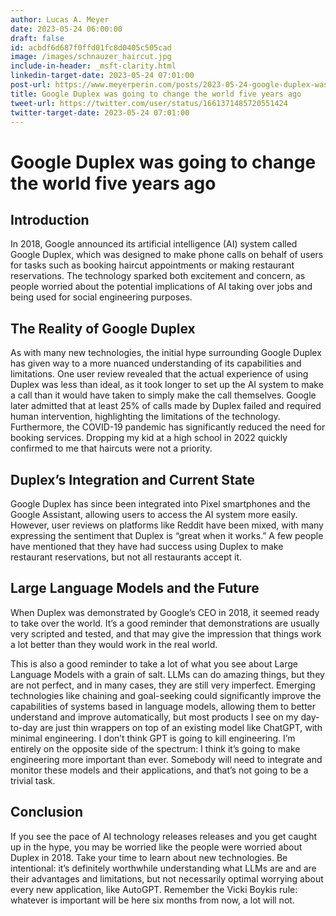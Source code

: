 ```yaml
---
author: Lucas A. Meyer
date: 2023-05-24 06:00:00
draft: false
id: acbdf6d687f0ffd01fc8d0405c505cad
image: /images/schnauzer_haircut.jpg
include-in-header: _msft-clarity.html
linkedin-target-date: 2023-05-24 07:01:00
post-url: https://www.meyerperin.com/posts/2023-05-24-google-duplex-was-going-to-change-the-world-five-years-ago.html
title: Google Duplex was going to change the world five years ago
tweet-url: https://twitter.com/user/status/1661371485720551424
twitter-target-date: 2023-05-24 07:01:00
---
```

# Google Duplex was going to change the world five years ago

## Introduction

In 2018, Google announced its artificial intelligence (AI) system called Google Duplex, which was designed to make phone calls on behalf of users for tasks such as booking haircut appointments or making restaurant reservations. The technology sparked both excitement and concern, as people worried about the potential implications of AI taking over jobs and being used for social engineering purposes.

## The Reality of Google Duplex

As with many new technologies, the initial hype surrounding Google Duplex has given way to a more nuanced understanding of its capabilities and limitations. One user review revealed that the actual experience of using Duplex was less than ideal, as it took longer to set up the AI system to make a call than it would have taken to simply make the call themselves. Google later admitted that at least 25% of calls made by Duplex failed and required human intervention, highlighting the limitations of the technology. Furthermore, the COVID-19 pandemic has significantly reduced the need for booking services. Dropping my kid at a high school in 2022 quickly confirmed to me that haircuts were not a priority.

## Duplex's Integration and Current State

Google Duplex has since been integrated into Pixel smartphones and the Google Assistant, allowing users to access the AI system more easily. However, user reviews on platforms like Reddit have been mixed, with many expressing the sentiment that Duplex is "great when it works." A few people have mentioned that they have had success using Duplex to make restaurant reservations, but not all restaurants accept it.

## Large Language Models and the Future 

When Duplex was demonstrated by Google's CEO in 2018, it seemed ready to take over the world. It's a good reminder that demonstrations are usually very scripted and tested, and that may give the impression that things work a lot better than they would work in the real world.

This is also a good reminder to take a lot of what you see about Large Language Models with a grain of salt. LLMs can do amazing things, but they are not perfect, and in many cases, they are still very imperfect.
Emerging technologies like chaining and goal-seeking could significantly improve the capabilities of systems based in language models, allowing them to better understand and improve automatically, but most products I see on my day-to-day are just thin wrappers on top of an existing model like ChatGPT, with minimal engineering. I don't think GPT is going to kill engineering. I'm entirely on the opposite side of the spectrum: I think it's going to make engineering more important than ever. Somebody will need to integrate and monitor these models and their applications, and that's not going to be a trivial task.

## Conclusion

If you see the pace of AI technology releases releases and you get caught up in the hype, you may be worried like the people were worried about Duplex in 2018. Take your time to learn about new technologies. Be intentional: it's definitely worthwhile understanding what LLMs are and are their advantages and limitations, but not necessarily optimal worrying about every new application, like AutoGPT. Remember the Vicki Boykis rule: whatever is important will be here six months from now, a lot will not. 

